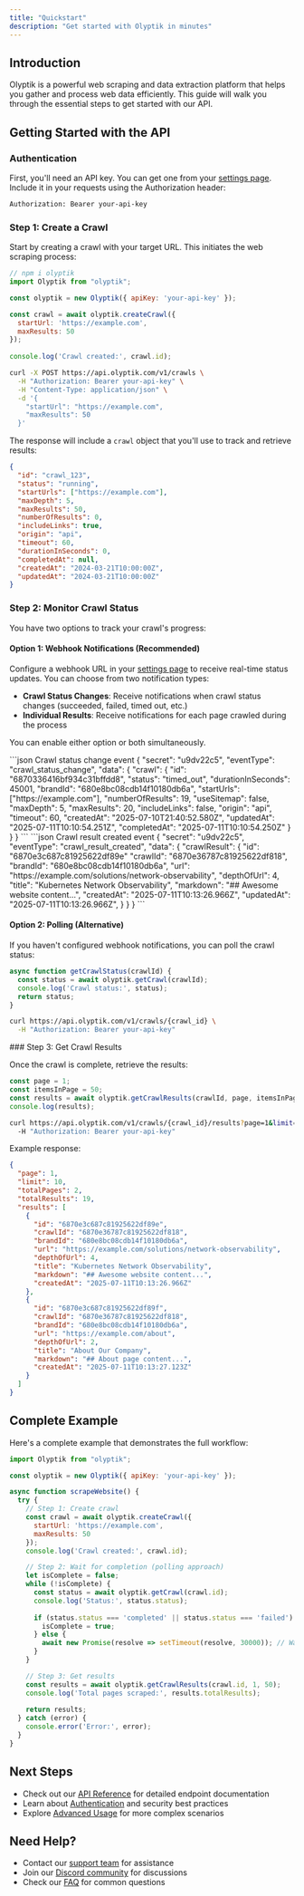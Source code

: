 ```yaml
---
title: "Quickstart"
description: "Get started with Olyptik in minutes"
---
```


## Introduction

Olyptik is a powerful web scraping and data extraction platform that helps you gather and process web data efficiently. This guide will walk you through the essential steps to get started with our API.

## Getting Started with the API

### Authentication

First, you'll need an API key. You can get one from your [settings page](https://app.olyptik.com/0/settings/crawl). Include it in your requests using the Authorization header:

```bash
Authorization: Bearer your-api-key
```

### Step 1: Create a Crawl

Start by creating a crawl with your target URL. This initiates the web scraping process:

<CodeGroup>

```javascript javascript
// npm i olyptik
import Olyptik from "olyptik";

const olyptik = new Olyptik({ apiKey: 'your-api-key' });

const crawl = await olyptik.createCrawl({
  startUrl: 'https://example.com',
  maxResults: 50
});
  
console.log('Crawl created:', crawl.id);
```

```bash curl
curl -X POST https://api.olyptik.com/v1/crawls \
  -H "Authorization: Bearer your-api-key" \
  -H "Content-Type: application/json" \
  -d '{
    "startUrl": "https://example.com",
    "maxResults": 50
  }'
```

</CodeGroup>

The response will include a `crawl` object that you'll use to track and retrieve results:

```json Crawl object
{
  "id": "crawl_123",
  "status": "running",
  "startUrls": ["https://example.com"],
  "maxDepth": 5,
  "maxResults": 50,
  "numberOfResults": 0,
  "includeLinks": true,
  "origin": "api",
  "timeout": 60,
  "durationInSeconds": 0,
  "completedAt": null,
  "createdAt": "2024-03-21T10:00:00Z",
  "updatedAt": "2024-03-21T10:00:00Z"
}
```

### Step 2: Monitor Crawl Status

You have two options to track your crawl's progress:

#### Option 1: Webhook Notifications (Recommended)

Configure a webhook URL in your [settings page](https://app.olyptik.com/0/settings/crawl) to receive real-time status updates. You can choose from two notification types:

- **Crawl Status Changes**: Receive notifications when crawl status changes (succeeded, failed, timed out, etc.)
- **Individual Results**: Receive notifications for each page crawled during the process

You can enable either option or both simultaneously.

<CodeGroup>
```json Crawl status change event
{
  "secret": "u9dv22c5",
  "eventType": "crawl_status_change",
  "data": {
    "crawl": {
      "id": "6870336416bf934c31bffdd8",
      "status": "timed_out",
      "durationInSeconds": 45001,
      "brandId": "680e8bc08cdb14f10180db6a",
      "startUrls": ["https://example.com"],
      "numberOfResults": 19,
      "useSitemap": false,
      "maxDepth": 5,
      "maxResults": 20,
      "includeLinks": false,
      "origin": "api",
      "timeout": 60,
      "createdAt": "2025-07-10T21:40:52.580Z",
      "updatedAt": "2025-07-11T10:10:54.251Z",
      "completedAt": "2025-07-11T10:10:54.250Z"
    }
  }
}
```
```json Crawl result created event
{
  "secret": "u9dv22c5",
  "eventType": "crawl_result_created",
  "data": {
    "crawlResult": {
      "id": "6870e3c687c81925622df89e"
      "crawlId": "6870e36787c81925622df818",
      "brandId": "680e8bc08cdb14f10180db6a",
      "url": "https://example.com/solutions/network-observability",
      "depthOfUrl": 4,
      "title": "Kubernetes Network Observability",
      "markdown": "## Awesome website content...",
      "createdAt": "2025-07-11T10:13:26.966Z",
      "updatedAt": "2025-07-11T10:13:26.966Z",
    }
  }
}
```
</CodeGroup>

#### Option 2: Polling (Alternative)
If you haven't configured webhook notifications, you can poll the crawl status:

<CodeGroup>

```javascript javascript
async function getCrawlStatus(crawlId) {
  const status = await olyptik.getCrawl(crawlId);
  console.log('Crawl status:', status);
  return status;
}
```

```bash curl
curl https://api.olyptik.com/v1/crawls/{crawl_id} \
  -H "Authorization: Bearer your-api-key"
```

</CodeGroup>
### Step 3: Get Crawl Results

Once the crawl is complete, retrieve the results:

<CodeGroup>

```javascript javascript
const page = 1;
const itemsInPage = 50;
const results = await olyptik.getCrawlResults(crawlId, page, itemsInPage);
console.log(results);
```

```bash curl
curl https://api.olyptik.com/v1/crawls/{crawl_id}/results?page=1&limit=50 \
  -H "Authorization: Bearer your-api-key"
```

</CodeGroup>

Example response:
```json
{
  "page": 1,
  "limit": 10,
  "totalPages": 2,
  "totalResults": 19,
  "results": [
    {
      "id": "6870e3c687c81925622df89e",
      "crawlId": "6870e36787c81925622df818",
      "brandId": "680e8bc08cdb14f10180db6a",
      "url": "https://example.com/solutions/network-observability",
      "depthOfUrl": 4,
      "title": "Kubernetes Network Observability",
      "markdown": "## Awesome website content...",
      "createdAt": "2025-07-11T10:13:26.966Z"
    },
    {
      "id": "6870e3c687c81925622df89f",
      "crawlId": "6870e36787c81925622df818",
      "brandId": "680e8bc08cdb14f10180db6a",
      "url": "https://example.com/about",
      "depthOfUrl": 2,
      "title": "About Our Company",
      "markdown": "## About page content...",
      "createdAt": "2025-07-11T10:13:27.123Z"
    }
  ]
}
```

## Complete Example

Here's a complete example that demonstrates the full workflow:

```javascript
import Olyptik from "olyptik";

const olyptik = new Olyptik({ apiKey: 'your-api-key' });

async function scrapeWebsite() {
  try {
    // Step 1: Create crawl
    const crawl = await olyptik.createCrawl({
      startUrl: 'https://example.com',
      maxResults: 50
    });
    console.log('Crawl created:', crawl.id);

    // Step 2: Wait for completion (polling approach)
    let isComplete = false;
    while (!isComplete) {
      const status = await olyptik.getCrawl(crawl.id);
      console.log('Status:', status.status);
      
      if (status.status === 'completed' || status.status === 'failed') {
        isComplete = true;
      } else {
        await new Promise(resolve => setTimeout(resolve, 30000)); // Wait 30 seconds
      }
    }

    // Step 3: Get results
    const results = await olyptik.getCrawlResults(crawl.id, 1, 50);
    console.log('Total pages scraped:', results.totalResults);
    
    return results;
  } catch (error) {
    console.error('Error:', error);
  }
}
```

## Next Steps

- Check out our [API Reference](/api-reference) for detailed endpoint documentation
- Learn about [Authentication](/essentials/authentication) and security best practices
- Explore [Advanced Usage](/essentials/advanced-usage) for more complex scenarios

## Need Help?


- Contact our [support team](mailto:support@olyptik.com) for assistance
- Join our [Discord community](https://discord.gg/olyptik) for discussions
- Check our [FAQ](/essentials/faq) for common questions